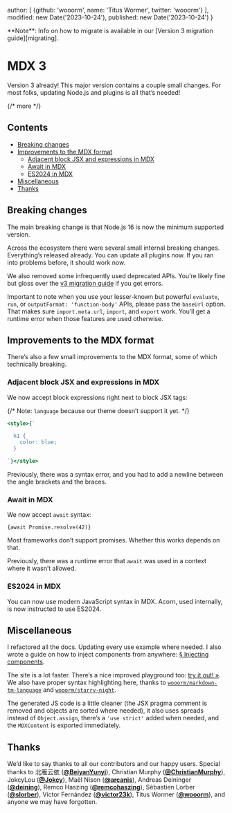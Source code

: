   author: [
    {github: 'wooorm', name: 'Titus Wormer', twitter: 'wooorm'}
  ],
  modified: new Date('2023-10-24'),
  published: new Date('2023-10-24')
}

<Note type="info">
  **Note**: Info on how to migrate is available in our
  [Version 3 migration guide][migrating].
</Note>

# MDX 3

Version 3 already!
This major version contains a couple small changes.
For most folks, updating Node.js and plugins is all that’s needed!

{/* more */}

## Contents

* [Breaking changes](#breaking-changes)
* [Improvements to the MDX format](#improvements-to-the-mdx-format)
  * [Adjacent block JSX and expressions in MDX](#adjacent-block-jsx-and-expressions-in-mdx)
  * [Await in MDX](#await-in-mdx)
  * [ES2024 in MDX](#es2024-in-mdx)
* [Miscellaneous](#miscellaneous)
* [Thanks](#thanks)

## Breaking changes

The main breaking change is that Node.js 16 is now the minimum supported
version.

Across the ecosystem there were several small internal breaking changes.
Everything’s released already.
You can update all plugins now.
If you ran into problems before, it should work now.

We also removed some infrequently used deprecated APIs.
You’re likely fine but gloss over the [v3 migration guide][migrating] if you
get errors.

Important to note when you use your lesser-known but powerful `evaluate`, `run`,
or `outputFormat: 'function-body'` APIs, please pass the `baseUrl` option.
That makes sure `import.meta.url`, `import`, and `export` work.
You’ll get a runtime error when those features are used otherwise.

## Improvements to the MDX format

There’s also a few small improvements to the MDX format, some of which
technically breaking.

### Adjacent block JSX and expressions in MDX

We now accept block expressions right next to block JSX tags:

{/* Note: `language` because our theme doesn’t support it yet. */}

```jsx chrome=no language="mdx"
<style>{`

  h1 {
    color: blue;
  }

`}</style>
```

Previously, there was a syntax error, and you had to add a newline between the
angle brackets and the braces.

### Await in MDX

We now accept `await` syntax:

```mdx
{await Promise.resolve(42)}
```

Most frameworks don’t support promises.
Whether this works depends on that.

Previously, there was a runtime error that `await` was used in a context where
it wasn’t allowed.

### ES2024 in MDX

You can now use modern JavaScript syntax in MDX.
Acorn, used internally, is now instructed to use ES2024.

## Miscellaneous

I refactored all the docs.
Updating every use example where needed.
I also wrote a guide on how to inject components from anywhere:
[§ Injecting components][injecting-components].

The site is a lot faster.
There’s a nice improved playground too: [try it out! »][playground].
We also have proper syntax highlighting here, thanks to
[`wooorm/markdown-tm-language`][markdown-tm-language]
and [`wooorm/starry-night`][starry-night].

The generated JS code is a little cleaner (the JSX pragma comment is removed
and objects are sorted where needed), it also uses spreads instead of
`Object.assign`, there’s a `'use strict'` added when needed, and the
`MDXContent` is exported immediately.

## Thanks

We’d like to say thanks to all our contributors and our happy users.
Special thanks to
北雁云依 ([**@BeiyanYunyi**](https://github.com/BeiyanYunyi)),
Christian Murphy ([**@ChristianMurphy**](https://github.com/ChristianMurphy)),
JokcyLou ([**@Jokcy**](https://github.com/Jokcy)),
Maël Nison ([**@arcanis**](https://github.com/arcanis)),
Andreas Deininger ([**@deining**](https://github.com/deining)),
Remco Haszing ([**@remcohaszing**](https://github.com/remcohaszing)),
Sébastien Lorber ([**@slorber**](https://github.com/slorber)),
Víctor Fernández ([**@victor23k**](https://github.com/victor23k)),
Titus Wormer ([**@wooorm**](https://github.com/wooorm)),
and anyone we may have forgotten.

[migrating]: /migrating/v3/

[playground]: /playground/

[injecting-components]: /guides/injecting-components/

[markdown-tm-language]: https://github.com/wooorm/markdown-tm-language

[starry-night]: https://github.com/wooorm/starry-night
